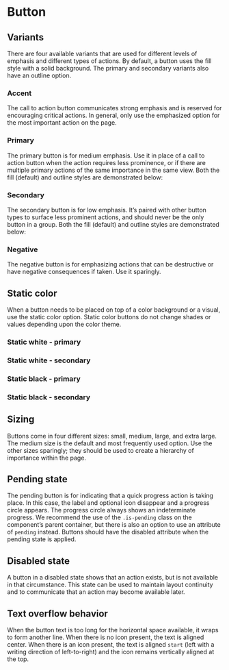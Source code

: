 

<Meta of={ButtonStories} title="Docs" />

# Button

<Description of={ButtonStories} />

## Variants

There are four available variants that are used for different levels of emphasis and different
types of actions. By default, a button uses the fill style with a solid background. The primary
and secondary variants also have an outline option.

### Accent

The call to action button communicates strong emphasis and is reserved for encouraging critical
actions. In general, only use the emphasized option for the most important action on the page.

<Canvas of={ButtonStories.Accent} />

### Primary

The primary button is for medium emphasis. Use it in place of a call to action button when the
action requires less prominence, or if there are multiple primary actions of the same importance
in the same view. Both the fill (default) and outline styles are demonstrated below:

<Canvas of={ButtonStories.Primary} />

### Secondary

The secondary button is for low emphasis. It’s paired with other button types to surface less
prominent actions, and should never be the only button in a group. Both the fill (default) and
outline styles are demonstrated below:

<Canvas of={ButtonStories.Secondary} />

### Negative

The negative button is for emphasizing actions that can be destructive or have negative
consequences if taken. Use it sparingly.

<Canvas of={ButtonStories.Negative} />

## Static color

When a button needs to be placed on top of a color background or a visual, use the static color
option. Static color buttons do not change shades or values depending upon the color theme.

### Static white - primary

<Canvas of={ButtonStories.StaticWhitePrimary} className="spectrum-examples-static-white" />

### Static white - secondary

<Canvas of={ButtonStories.StaticWhiteSecondary} className="spectrum-examples-static-white" />

### Static black - primary

<Canvas of={ButtonStories.StaticBlackPrimary} className="spectrum-examples-static-black" />

### Static black - secondary

<Canvas of={ButtonStories.StaticBlackSecondary} className="spectrum-examples-static-black" />

## Sizing

Buttons come in four different sizes: small, medium, large, and extra large. The medium size is
the default and most frequently used option. Use the other sizes sparingly; they should be used
to create a hierarchy of importance within the page.

<Canvas of={ButtonStories.Sizing} />

## Pending state

The pending button is for indicating that a quick progress action is taking place. In this case, the
label and optional icon disappear and a progress circle appears. The progress circle always shows an
indeterminate progress. We recommend the use of the `.is-pending` class on the component’s parent
container, but there is also an option to use an attribute of `pending` instead. Buttons should have
the disabled attribute when the pending state is applied.

<Canvas of={ButtonStories.Pending} />

## Disabled state

A button in a disabled state shows that an action exists, but is not available in that circumstance. 
This state can be used to maintain layout continuity and to communicate that an action may become
available later.

<Canvas of={ButtonStories.Disabled} />

## Text overflow behavior

When the button text is too long for the horizontal space available, it wraps to form another line. 
When there is no icon present, the text is aligned center. When there is an icon present, the text is
aligned `start` (left with a writing direction of left-to-right) and the icon remains vertically aligned
at the top.

<Canvas of={ButtonStories.WithWrapping} />